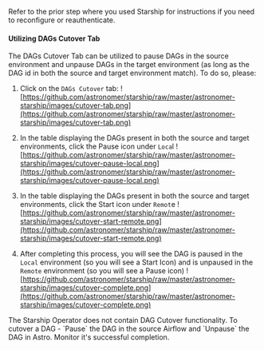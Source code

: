 
Refer to the prior step where you used Starship for instructions if you need to reconfigure or reauthenticate.

<Tabs>
<TabItem value="plugin" label="Starship Plugin" default>

#### Utilizing DAGs Cutover Tab
The DAGs Cutover Tab can be utilized to pause DAGs in the source environment and unpause DAGs in the target environment (as long as the DAG id in both the source and target environment match). To do so, please:

1. Click on the `DAGs Cutover` tab:
    ![https://github.com/astronomer/starship/raw/master/astronomer-starship/images/cutover-tab.png](https://github.com/astronomer/starship/raw/master/astronomer-starship/images/cutover-tab.png)

2. In the table displaying the DAGs present in both the source and target environments, click the Pause icon under `Loca`l
    ![https://github.com/astronomer/starship/raw/master/astronomer-starship/images/cutover-pause-local.png](https://github.com/astronomer/starship/raw/master/astronomer-starship/images/cutover-pause-local.png)

3. In the table displaying the DAGs present in both the source and target environments, click the Start icon under `Remot`e
    ![https://github.com/astronomer/starship/raw/master/astronomer-starship/images/cutover-start-remote.png](https://github.com/astronomer/starship/raw/master/astronomer-starship/images/cutover-start-remote.png)

4. After completing this process, you will see the DAG is paused in the `Local` environment (so you will see a Start Icon) and is unpaused in the `Remote` environment (so you will see a Pause icon)
    ![https://github.com/astronomer/starship/raw/master/astronomer-starship/images/cutover-complete.png](https://github.com/astronomer/starship/raw/master/astronomer-starship/images/cutover-complete.png)

</TabItem>
<TabItem value="operator" label="Starship Operator">
The Starship Operator does not contain DAG Cutover functionality.
To cutover a DAG - `Pause` the DAG in the source Airflow and `Unpause` the DAG in Astro. Monitor it's successful completion.
</TabItem>
</Tabs>